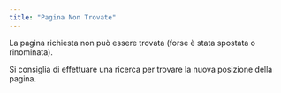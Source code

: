 ```yaml
---
title: "Pagina Non Trovate"
---
```


La pagina richiesta non può essere trovata (forse è stata spostata o rinominata).

Si consiglia di effettuare una ricerca per trovare la nuova posizione della pagina.

